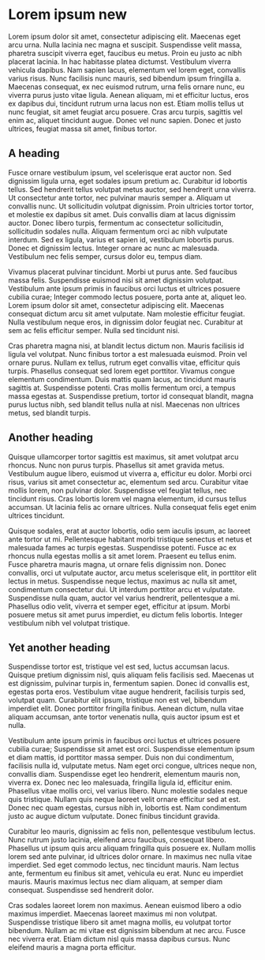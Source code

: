 # Lorem ipsum new {-}

Lorem ipsum dolor sit amet, consectetur adipiscing elit. Maecenas eget arcu
urna. Nulla lacinia nec magna et suscipit. Suspendisse velit massa, pharetra
suscipit viverra eget, faucibus eu metus. Proin eu justo ac nibh placerat
lacinia. In hac habitasse platea dictumst. Vestibulum viverra vehicula
dapibus. Nam sapien lacus, elementum vel lorem eget, convallis varius
risus. Nunc facilisis nunc mauris, sed bibendum ipsum fringilla a. Maecenas
consequat, ex nec euismod rutrum, urna felis ornare nunc, eu viverra purus justo
vitae ligula. Aenean aliquam, mi et efficitur luctus, eros ex dapibus dui,
tincidunt rutrum urna lacus non est. Etiam mollis tellus ut nunc feugiat, sit
amet feugiat arcu posuere. Cras arcu turpis, sagittis vel enim ac, aliquet
tincidunt augue. Donec vel nunc sapien. Donec et justo ultrices, feugiat massa
sit amet, finibus tortor.

## A heading {-}

Fusce ornare vestibulum ipsum, vel scelerisque erat auctor non. Sed dignissim
ligula urna, eget sodales ipsum pretium ac. Curabitur id lobortis tellus. Sed
hendrerit tellus volutpat metus auctor, sed hendrerit urna viverra. Ut
consectetur ante tortor, nec pulvinar mauris semper a. Aliquam ut convallis
nunc. Ut sollicitudin volutpat dignissim. Proin ultricies tortor tortor, et
molestie ex dapibus sit amet. Duis convallis diam at lacus dignissim
auctor. Donec libero turpis, fermentum ac consectetur sollicitudin, sollicitudin
sodales nulla. Aliquam fermentum orci ac nibh vulputate interdum. Sed ex ligula,
varius et sapien id, vestibulum lobortis purus. Donec et dignissim
lectus. Integer ornare ac nunc ac malesuada. Vestibulum nec felis semper, cursus
dolor eu, tempus diam.

Vivamus placerat pulvinar tincidunt. Morbi ut purus ante. Sed faucibus massa
felis. Suspendisse euismod nisi sit amet dignissim volutpat. Vestibulum ante
ipsum primis in faucibus orci luctus et ultrices posuere cubilia curae; Integer
commodo lectus posuere, porta ante at, aliquet leo. Lorem ipsum dolor sit amet,
consectetur adipiscing elit. Maecenas consequat dictum arcu sit amet
vulputate. Nam molestie efficitur feugiat. Nulla vestibulum neque eros, in
dignissim dolor feugiat nec. Curabitur at sem ac felis efficitur semper. Nulla
sed tincidunt nisi.

Cras pharetra magna nisi, at blandit lectus dictum non. Mauris facilisis id
ligula vel volutpat. Nunc finibus tortor a est malesuada euismod. Proin vel
ornare purus. Nullam ex tellus, rutrum eget convallis vitae, efficitur quis
turpis. Phasellus consequat sed lorem eget porttitor. Vivamus congue elementum
condimentum. Duis mattis quam lacus, ac tincidunt mauris sagittis
at. Suspendisse potenti. Cras mollis fermentum orci, a tempus massa egestas
at. Suspendisse pretium, tortor id consequat blandit, magna purus luctus nibh,
sed blandit tellus nulla at nisl. Maecenas non ultrices metus, sed blandit
turpis.


## Another heading {-}

Quisque ullamcorper tortor sagittis est maximus, sit amet volutpat arcu
rhoncus. Nunc non purus turpis. Phasellus sit amet gravida metus. Vestibulum
augue libero, euismod ut viverra a, efficitur eu dolor. Morbi orci risus, varius
sit amet consectetur ac, elementum sed arcu. Curabitur vitae mollis lorem, non
pulvinar dolor. Suspendisse vel feugiat tellus, nec tincidunt risus. Cras
lobortis lorem vel magna elementum, id cursus tellus accumsan. Ut lacinia felis
ac ornare ultrices. Nulla consequat felis eget enim ultrices tincidunt.

Quisque sodales, erat at auctor lobortis, odio sem iaculis ipsum, ac laoreet
ante tortor ut mi. Pellentesque habitant morbi tristique senectus et netus et
malesuada fames ac turpis egestas. Suspendisse potenti. Fusce ac ex rhoncus
nulla egestas mollis a sit amet lorem. Praesent eu tellus enim. Fusce pharetra
mauris magna, ut ornare felis dignissim non. Donec convallis, orci ut vulputate
auctor, arcu metus scelerisque elit, in porttitor elit lectus in
metus. Suspendisse neque lectus, maximus ac nulla sit amet, condimentum
consectetur dui. Ut interdum porttitor arcu et vulputate. Suspendisse nulla
quam, auctor vel varius hendrerit, pellentesque a mi. Phasellus odio velit,
viverra et semper eget, efficitur at ipsum. Morbi posuere metus sit amet purus
imperdiet, eu dictum felis lobortis. Integer vestibulum nibh vel volutpat
tristique.

## Yet another heading {-}

Suspendisse tortor est, tristique vel est sed, luctus accumsan lacus. Quisque
pretium dignissim nisl, quis aliquam felis facilisis sed. Maecenas ut est
dignissim, pulvinar turpis in, fermentum sapien. Donec id convallis est, egestas
porta eros. Vestibulum vitae augue hendrerit, facilisis turpis sed, volutpat
quam. Curabitur elit ipsum, tristique non est vel, bibendum imperdiet
elit. Donec porttitor fringilla finibus. Aenean dictum, nulla vitae aliquam
accumsan, ante tortor venenatis nulla, quis auctor ipsum est et nulla.

Vestibulum ante ipsum primis in faucibus orci luctus et ultrices posuere cubilia
curae; Suspendisse sit amet est orci. Suspendisse elementum ipsum et diam
mattis, id porttitor massa semper. Duis non dui condimentum, facilisis nulla id,
vulputate metus. Nam eget orci congue, ultrices neque non, convallis
diam. Suspendisse eget leo hendrerit, elementum mauris non, viverra ex. Donec
nec leo malesuada, fringilla ligula id, efficitur enim. Phasellus vitae mollis
orci, vel varius libero. Nunc molestie sodales neque quis tristique. Nullam quis
neque laoreet velit ornare efficitur sed at est. Donec nec quam egestas, cursus
nibh in, lobortis est. Nam condimentum justo ac augue dictum vulputate. Donec
finibus tincidunt gravida.

Curabitur leo mauris, dignissim ac felis non, pellentesque vestibulum
lectus. Nunc rutrum justo lacinia, eleifend arcu faucibus, consequat
libero. Phasellus ut ipsum quis arcu aliquam fringilla quis posuere ex. Nullam
mollis lorem sed ante pulvinar, id ultrices dolor ornare. In maximus nec nulla
vitae imperdiet. Sed eget commodo lectus, nec tincidunt mauris. Nam lectus ante,
fermentum eu finibus sit amet, vehicula eu erat. Nunc eu imperdiet
mauris. Mauris maximus lectus nec diam aliquam, at semper diam
consequat. Suspendisse sed hendrerit dolor.

Cras sodales laoreet lorem non maximus. Aenean euismod libero a odio maximus
imperdiet. Maecenas laoreet maximus mi non volutpat. Suspendisse tristique
libero sit amet magna mollis, eu volutpat tortor bibendum. Nullam ac mi vitae
est dignissim bibendum at nec arcu. Fusce nec viverra erat. Etiam dictum nisl
quis massa dapibus cursus. Nunc eleifend mauris a magna porta efficitur.

